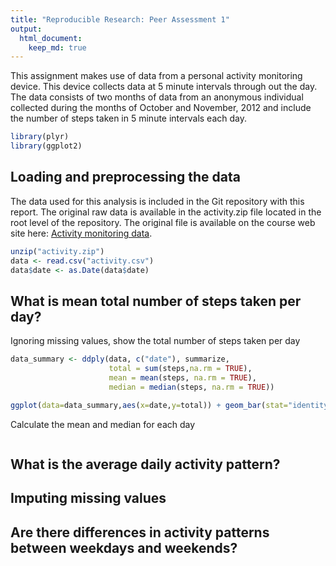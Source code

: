 ```yaml
---
title: "Reproducible Research: Peer Assessment 1"
output: 
  html_document:
    keep_md: true
---
```

This assignment makes use of data from a personal activity monitoring
device. This device collects data at 5 minute intervals through out the
day. The data consists of two months of data from an anonymous
individual collected during the months of October and November, 2012
and include the number of steps taken in 5 minute intervals each day.

```r
library(plyr)
library(ggplot2)
```

## Loading and preprocessing the data
The data used for this analysis is included in the Git repository with this report. The original raw data is
available in the activity.zip file located in the root level of the repository. The original file is available on the course web site here: [Activity monitoring data](https://d396qusza40orc.cloudfront.net/repdata%2Fdata%2Factivity.zip).

```r
unzip("activity.zip")
data <- read.csv("activity.csv")
data$date <- as.Date(data$date)
```

## What is mean total number of steps taken per day?
Ignoring missing values, show the total number of steps taken per day  
```r
data_summary <- ddply(data, c("date"), summarize,
                      total = sum(steps,na.rm = TRUE),
                      mean = mean(steps, na.rm = TRUE),
                      median = median(steps, na.rm = TRUE))

ggplot(data=data_summary,aes(x=date,y=total)) + geom_bar(stat="identity")
```

Calculate the mean and median for each day
```r

```


## What is the average daily activity pattern?



## Imputing missing values



## Are there differences in activity patterns between weekdays and weekends?
